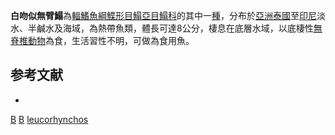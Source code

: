 {{Speciesbox
| genus = Achiroides
| species = leucorhynchos
| authority = [[Bleeker|Bleeker]], 1851
| status = NE
| status_system = IUCN3.1
}}

'''白吻似無臂鰨'''為[[輻鰭魚綱|輻鰭魚綱]][[鰈形目|鰈形目]][[鰨亞目|鰨亞目]][[鰨科|鰨科]]的其中一[[種|種]]，分布於[[亞洲|亞洲]][[泰國|泰國]]至[[印尼|印尼]]淡水、半鹹水及海域，為熱帶魚類，體長可達8公分，棲息在底層水域，以底棲性[[無脊椎動物|無脊椎動物]]為食，生活習性不明，可做為食用魚。

==参考文献==
*{{FishBase_species|genus=Achiroides|species=leucorhynchos|year=2014|month=4}}

{{Taxonbar}}

[[Category:1851年描述的鱼类|B]]
[[Category:食用魚|B]]
[[Category:似無臂鰨屬|leucorhynchos]]


{{魚類小作品}}